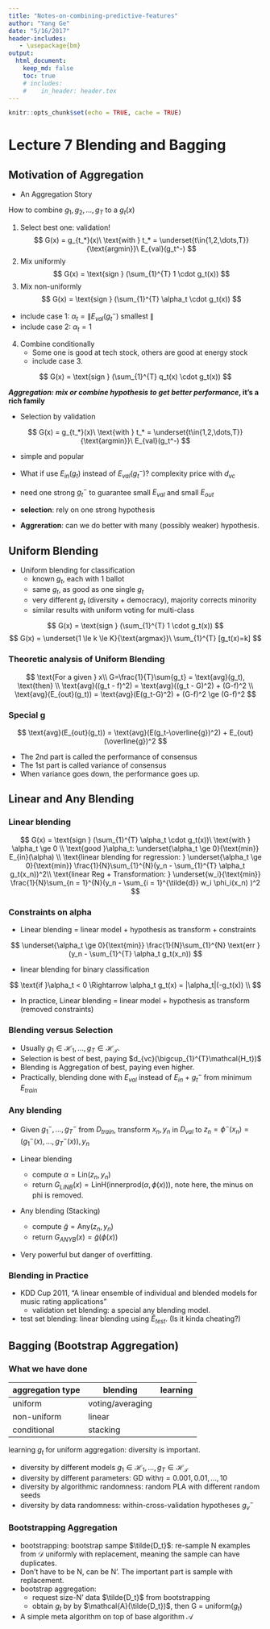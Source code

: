 ```yaml
---
title: "Notes-on-combining-predictive-features"
author: "Yang Ge"
date: "5/16/2017"
header-includes:
   - \usepackage{bm}
output:
  html_document:
    keep_md: false
    toc: true
    # includes:
    #    in_header: header.tex
---
```


```r
knitr::opts_chunk$set(echo = TRUE, cache = TRUE)
```

# Lecture 7 Blending and Bagging

## Motivation of Aggregation

* An Aggregation Story

How to combine $g_1, g_2, \dots, g_T$ to a $g_t(x)$

1. Select best one: validation!
$$
G(x) = g_{t_*}(x)\ \text{with } t_* = \underset{t\in{1,2,\dots,T}}{\text{argmin}}\ E_{val}(g_t^-)
$$
2. Mix uniformly
$$
G(x) = \text{sign } (\sum_{1}^{T} 1 \cdot g_t(x))
$$
3. Mix non-uniformly
$$
G(x) = \text{sign } (\sum_{1}^{T} \alpha_t \cdot g_t(x))
$$
  * include case 1: $\alpha_t = \| E_{val}(g_t^-)\ \text{smallest } \|$
  * include case 2: $\alpha_t = 1$
4. Combine conditionally
    * Some one is good at tech stock, others are good at energy stock
    * include case 3.

$$
G(x) = \text{sign } (\sum_{1}^{T} q_t(x) \cdot g_t(x))
$$

**_Aggregation: mix or combine hypothesis to get better performance_, it's a rich family**

* Selection by validation

$$
G(x) = g_{t_*}(x)\ \text{with } t_* = \underset{t\in{1,2,\dots,T}}{\text{argmin}}\ E_{val}(g_t^-)
$$
  
* simple and popular
* What if use $E_{in}(g_t)$ instead of $E_{val}(g_t^-)$? complexity price with $d_{vc}$
* need one strong $g_t^-$ to guarantee small $E_{val}$ and small $E_{out}$

* **selection**: rely on one strong hypothesis
* **Aggreration**: can we do better with many (possibly weaker) hypothesis.

## Uniform Blending

* Uniform blending for classification
    * known $g_t$, each with 1 ballot
    * same $g_t$, as good as one single $g_t$
    * very different $g_t$ (diversity + democracy), majority corrects minority
    * similar results with uniform voting for multi-class
    
$$
G(x) = \text{sign } (\sum_{1}^{T} 1 \cdot g_t(x))
$$
$$
G(x) = \underset{1 \le k \le K}{\text{argmax}}\ \sum_{1}^{T} [g_t(x)=k]
$$

### Theoretic analysis of Uniform Blending

$$
\text{For a given } x\\
G=\frac{1}{T}\sum{g_t} = \text{avg}(g_t), \text{then} \\
\text{avg}((g_t - f)^2) = \text{avg}((g_t - G)^2) + (G-f)^2 \\
\text{avg}(E_{out}(g_t)) = \text{avg}(E(g_t-G)^2) + (G-f)^2 \ge (G-f)^2
$$

### Special g

$$
\text{avg}(E_{out}(g_t)) = \text{avg}(E(g_t-\overline{g})^2) + 
E_{out}(\overline{g})^2 
$$

* The 2nd part is called the performance of consensus
* The 1st part is called variance of consensus
* When variance goes down, the performance goes up.

## Linear and Any Blending

### Linear blending

$$
G(x) = \text{sign } (\sum_{1}^{T} \alpha_t \cdot g_t(x))\ \text{with } \alpha_t \ge 0 \\
\text{good }\alpha_t: \underset{\alpha_t \ge 0}{\text{min}} E_{in}(\alpha) \\
\text{linear blending for regression: }
\underset{\alpha_t \ge 0}{\text{min}} \frac{1}{N}\sum_{1}^{N}(y_n - \sum_{1}^{T} \alpha_t g_t(x_n))^2\\
\text{linear Reg + Transformation: }
\underset{w_i}{\text{min}} \frac{1}{N}\sum_{n = 1}^{N}(y_n - \sum_{i = 1}^{\tilde{d}} w_i \phi_i(x_n) )^2
$$

### Constraints on alpha

* Linear blending = linear model + hypothesis as transform + constraints

$$
\underset{\alpha_t \ge 0}{\text{min}} \frac{1}{N}\sum_{1}^{N}
\text{err } (y_n - \sum_{1}^{T} \alpha_t g_t(x_n))
$$

* linear blending for binary classification

$$
\text{if }\alpha_t < 0 \Rightarrow \alpha_t g_t(x) = |\alpha_t|(-g_t(x)) \\
$$

* In practice, Linear blending = linear model + hypothesis as transform (removed constraints)

### Blending versus Selection

* Usually $g_1 \in \mathcal{H_1}, \dots, g_T \in \mathcal{H_T}$.
* Selection is best of best, paying $d_{vc}(\bigcup_{1}^{T}\mathcal{H_t})$
* Blending is Aggregation of best, paying even higher.
* Practically, blending done with $E_{val}$ instead of $E_{in}$ + $g_t^{-}$ from minimum $E_{train}$

### Any blending

* Given $g^-_1, \dots, g^-_T$ from $D_{train}$, transform $x_n, y_n$ in $D_{val}$ to
$z_n = \phi^-(x_n) = (g^-_1(x), \dots, g^-_T(x)), y_n$

* Linear blending
    * compute $\alpha = \text{Lin}({z_n, y_n})$
    * return $G_{LINB}(x) = \text{LinH}(\text{innerprod}(\alpha,\phi(x)))$, note here, the minus on phi is
      removed.
* Any blending (Stacking)
    * compute $\tilde{g} = \text{Any}({z_n, y_n})$
    * return $G_{ANYB}(x) = \tilde{g}(\phi(x))$
* Very powerful but danger of overfitting.

### Blending in Practice

* KDD Cup 2011, "A linear ensemble of individual and blended models for music rating applications"
    * validation set blending: a special any blending model.
* test set blending: linear blending using $\tilde{E}_{test}$. (Is it kinda cheating?)

## Bagging (Bootstrap Aggregation)

### What we have done

| aggregation type | blending | learning |
| ---------------- | -------- | -------- |
| uniform | voting/averaging | |
| non-uniform | linear | |
| conditional | stacking | |

learning $g_t$ for uniform aggregation: diversity is important.

* diversity by different models $g_1 \in \mathcal{H_1}, \dots, g_T \in \mathcal{H_T}$
* diversity by different parameters: GD with$\eta = 0.001, 0.01, \dots, 10$
* diversity by algorithmic randomness: random PLA with different random seeds
* diversity by data randomness: within-cross-validation hypotheses $g_v^-$

### Bootstrapping Aggregation

* bootstrapping: bootstrap sampe $\tilde{D_t}$: re-sample N examples from $\mathcal{D}$
  uniformly with replacement, meaning the sample can have duplicates.
* Don't have to be N, can be N'. The important part is sample with replacement.
* bootstrap aggregation:
    * request size-N' data $\tilde{D_t}$ from bootstrapping
    * obtain $g_t$ by by $\mathcal{A}(\tilde{D_t})$, then G = uniform($g_t$)
* A simple meta algorithm on top of base algorithm $\mathcal{A}$
    